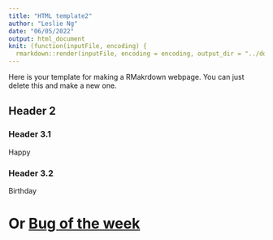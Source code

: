 ```yaml
---
title: "HTML template2"
author: "Leslie Ng"
date: "06/05/2022"
output: html_document
knit: (function(inputFile, encoding) {
  rmarkdown::render(inputFile, encoding = encoding, output_dir = "../docs") })
---
```

Here is your template for making a RMakrdown webpage. You can just delete this and make a new one.

## Header 2 {.tabset .tabset-fade .tabset-pills}
### Header 3.1 
Happy

### Header 3.2
Birthday


# Or [Bug of the week](https://github.com/bugoftheweek)